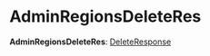 
# AdminRegionsDeleteRes

 **AdminRegionsDeleteRes**: [DeleteResponse](../../interfaces/medusa.DeleteResponse/page.mdx)
